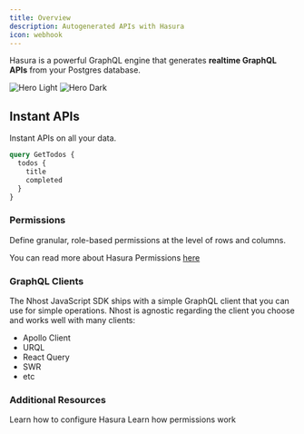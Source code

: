 ```yaml
---
title: Overview
description: Autogenerated APIs with Hasura
icon: webhook
---
```


Hasura is a powerful GraphQL engine that generates **realtime GraphQL APIs** from your Postgres database.

<img
  className="block dark:hidden"
  src="/images/introduction-light.svg"
  alt="Hero Light"
/>
<img
  className="hidden dark:block"
  src="/images/introduction-dark.svg"
  alt="Hero Dark"
/>

## Instant APIs

Instant APIs on all your data.

```graphql
query GetTodos {
  todos {
    title
    completed
  }
}
```

### Permissions

Define granular, role-based permissions at the level of rows and columns.

You can read more about Hasura Permissions [here](/products/graphql/permissions)

### GraphQL Clients

The Nhost JavaScript SDK ships with a simple GraphQL client that you can use for simple operations. Nhost is agnostic regarding the client you choose and works well with many clients:

- Apollo Client
- URQL
- React Query
- SWR
- etc


### Additional Resources

<CardGroup cols={2}>
  <Card title="Configuring Hasura" href="/products/graphql/configuring-hasura">
  Learn how to configure Hasura
  </Card>

  <Card title="Permissions" href="/products/graphql/permissions">
  Learn how permissions work
  </Card>
</CardGroup>

